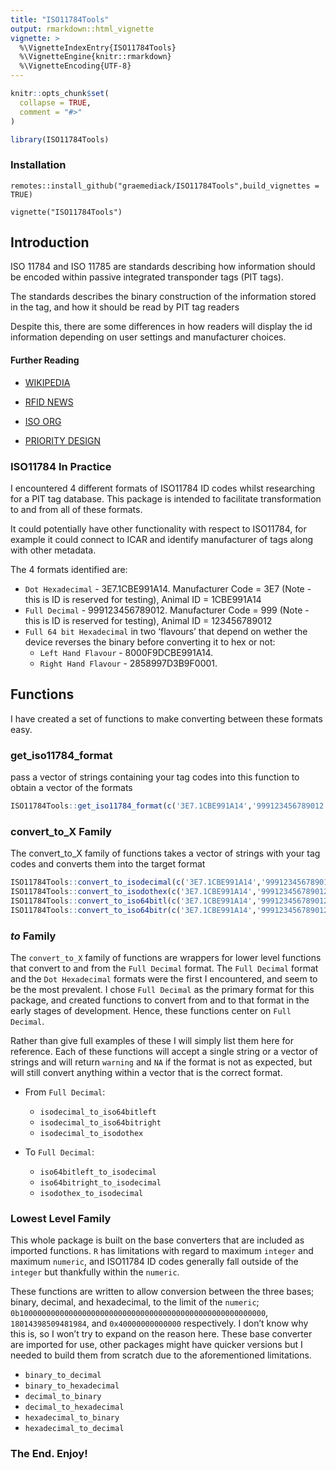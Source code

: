 ```yaml
---
title: "ISO11784Tools"
output: rmarkdown::html_vignette
vignette: >
  %\VignetteIndexEntry{ISO11784Tools}
  %\VignetteEngine{knitr::rmarkdown}
  %\VignetteEncoding{UTF-8}
---
```


```r
knitr::opts_chunk$set(
  collapse = TRUE,
  comment = "#>"
)
```

```r
library(ISO11784Tools)
```
### Installation

`remotes::install_github("graemediack/ISO11784Tools",build_vignettes = TRUE)`

`vignette("ISO11784Tools")`


## Introduction
ISO 11784 and ISO 11785 are standards describing how information should be encoded within passive integrated transponder tags (PIT tags).

The standards describes the binary construction of the information stored in the tag, and how it should be read by PIT tag readers

Despite this, there are some differences in how readers will display the id information depending on user settings and manufacturer choices.

#### Further Reading

- [WIKIPEDIA](https://en.wikipedia.org/wiki/ISO_11784_and_ISO_11785)

- [RFID NEWS](https://www.rfidnews.com/ISOstandard/ISOstandard.html)

- [ISO ORG](https://www.iso.org/standard/25881.html)

- [PRIORITY DESIGN](https://www.priority1design.com.au/fdx-b_animal_identification_protocol.html)

### ISO11784 In Practice

I encountered 4 different formats of ISO11784 ID codes whilst researching for a PIT tag database. This package is intended to facilitate transformation to and from all of these formats.

It could potentially have other functionality with respect to ISO11784, for example it could connect to ICAR and identify manufacturer of tags along with other metadata.

The 4 formats identified are:

- `Dot Hexadecimal` - 3E7.1CBE991A14. Manufacturer Code = 3E7 (Note - this is ID is reserved for testing), Animal ID = 1CBE991A14
- `Full Decimal` - 999123456789012. Manufacturer Code = 999 (Note - this is ID is reserved for testing), Animal ID = 123456789012
- `Full 64 bit Hexadecimal` in two 'flavours' that depend on wether the device reverses the binary before converting it to hex or not:
  - `Left Hand Flavour` - 8000F9DCBE991A14. 
  - `Right Hand Flavour` - 2858997D3B9F0001.
  
## Functions

I have created a set of functions to make converting between these formats easy.

### get_iso11784_format

pass a vector of strings containing your tag codes into this function to obtain a vector of the formats
```r
ISO11784Tools::get_iso11784_format(c('3E7.1CBE991A14','999123456789012','8000F9DCBE991A14','2858997D3B9F0001','blahblah'))
```

### convert_to_X Family

The convert_to_X family of functions takes a vector of strings with your tag codes and converts them into the target format
```r
ISO11784Tools::convert_to_isodecimal(c('3E7.1CBE991A14','999123456789012','8000F9DCBE991A14','2858997D3B9F0001','blahblah'))
ISO11784Tools::convert_to_isodothex(c('3E7.1CBE991A14','999123456789012','8000F9DCBE991A14','2858997D3B9F0001','blahblah'))
ISO11784Tools::convert_to_iso64bitl(c('3E7.1CBE991A14','999123456789012','8000F9DCBE991A14','2858997D3B9F0001','blahblah'))
ISO11784Tools::convert_to_iso64bitr(c('3E7.1CBE991A14','999123456789012','8000F9DCBE991A14','2858997D3B9F0001','blahblah'))
```

<!-- This function can also take an additional parameter `format = ` which can save time if you have identified the format of the id already, but will cause the function to ignore unexpected formats or return NA -->
<!-- ```{r, include=T,warning=F} -->
<!-- ISO11784Tools::convert_to_isodecimal(c('3E7.1CBE991A14','999123456789012','8000F9DCBE991A14','2858997D3B9F0001','blahblah'),format = 'isodothex') -->
<!-- ISO11784Tools::convert_to_isodothex(c('3E7.1CBE991A14','999123456789012','8000F9DCBE991A14','2858997D3B9F0001','blahblah'),format = 'iso64bitl') -->
<!-- ISO11784Tools::convert_to_iso64bitl(c('3E7.1CBE991A14','999123456789012','8000F9DCBE991A14','2858997D3B9F0001','blahblah'),format = 'isodecimal') -->
<!-- ISO11784Tools::convert_to_iso64bitr(c('3E7.1CBE991A14','999123456789012','8000F9DCBE991A14','2858997D3B9F0001','blahblah'),format = 'iso64bitr') -->
<!-- ``` -->

### _to_ Family

The `convert_to_X` family of functions are wrappers for lower level functions that convert to and from the `Full Decimal` format. The `Full Decimal` format and the `Dot Hexadecimal` formats were the first I encountered, and seem to be the most prevalent. I chose `Full Decimal` as the primary format for this package, and created functions to convert from and to that format in the early stages of development. Hence, these functions center on `Full Decimal`.

Rather than give full examples of these I will simply list them here for reference. Each of these functions will accept a single string or a vector of strings and will return `warning` and `NA` if the format is not as expected, but will still convert anything within a vector that is the correct format.

- From `Full Decimal`:

  - `isodecimal_to_iso64bitleft`
  - `isodecimal_to_iso64bitright`
  - `isodecimal_to_isodothex`
  
- To `Full Decimal`:

  - `iso64bitleft_to_isodecimal`
  - `iso64bitright_to_isodecimal`
  - `isodothex_to_isodecimal`
  
### Lowest Level Family

This whole package is built on the base converters that are included as imported functions. `R` has limitations with regard to maximum `integer` and maximum `numeric`, and ISO11784 ID codes generally fall outside of the `integer` but thankfully within the `numeric`.

These functions are written to allow conversion between the three bases; binary, decimal, and hexadecimal, to the limit of the `numeric`; `0b1000000000000000000000000000000000000000000000000000000`, `18014398509481984`, and `0x40000000000000` respectively. I don't know why this is, so I won't try to expand on the reason here. These base converter are imported for use, other packages might have quicker versions but I needed to build them from scratch due to the aforementioned limitations.

- `binary_to_decimal`
- `binary_to_hexadecimal`
- `decimal_to_binary`
- `decimal_to_hexadecimal`
- `hexadecimal_to_binary`
- `hexadecimal_to_decimal`

### The End. Enjoy!
